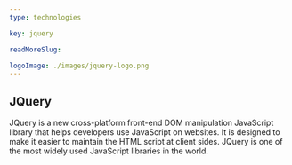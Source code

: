 ---
type: technologies

key: jquery

readMoreSlug:

logoImage: ./images/jquery-logo.png
---

## JQuery
JQuery is a new cross-platform front-end DOM manipulation JavaScript library that helps developers use JavaScript on websites. It is designed to make it easier to maintain the HTML script at client sides. JQuery is one of the most widely used JavaScript libraries in the world.

